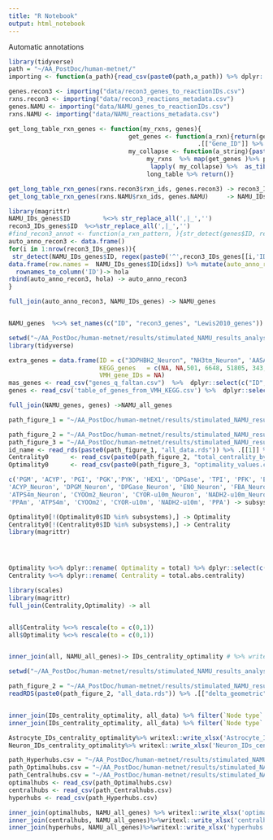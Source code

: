 ```yaml
---
title: "R Notebook"
output: html_notebook
---
```


Automatic annotations
```r
library(tidyverse)
path = "~/AA_PostDoc/human-metnet/"
importing <- function(a_path){read_csv(paste0(path,a_path)) %>% dplyr::select(-"X1")  %>% remove_rownames %>% return()}

genes.recon3 <- importing("data/recon3_genes_to_reactionIDs.csv")
rxns.recon3 <- importing("data/recon3_reactions_metadata.csv")
genes.NAMU <- importing("data/NAMU_genes_to_reactionIDs.csv")
rxns.NAMU <- importing("data/NAMU_reactions_metadata.csv")

get_long_table_rxn_genes <- function(my_rxns, genes){
                                 get_genes <- function(a_rxn){return(genes %>% filter(str_detect(Reactions, regex(a_rxn, ignore_case = T))) %>%
                                                    .[["Gene_ID"]] %>% str_trim %>% str_extract_all("^\\d+") %>% unlist())}
                                 my_collapse <- function(a_string){paste0(a_string, collapse = ", ")}
                                      my_rxns  %>% map(get_genes )%>% purrr::set_names(my_rxns) %>%
                                       lapply( my_collapse) %>%  as_tibble() %>% tidyr::gather(key="ID", value="auto_anno_genes") -> long_table
                                      long_table %>% return()}

get_long_table_rxn_genes(rxns.recon3$rxn_ids, genes.recon3) -> recon3_IDs_genes
get_long_table_rxn_genes(rxns.NAMU$rxn_ids, genes.NAMU)     -> NAMU_IDs_genes
```


```r
library(magrittr)
NAMU_IDs_genes$ID         %<>% str_replace_all(',|_','') 
recon3_IDs_genes$ID  %<>%str_replace_all(',|_','') 
#find_recon3_annot <- function(a_rxn_pattern, ){str_detect(genes$ID, regex(a_rxn_pattern, ignore_case = T)) %>% which}
auto_anno_recon3 <- data.frame()
for(i in 1:nrow(recon3_IDs_genes)){
 str_detect(NAMU_IDs_genes$ID, regex(paste0('^',recon3_IDs_genes[[i,'ID']], collapse = ''), ignore_case = T)) %>% which -> idxs
data.frame(row.names =  NAMU_IDs_genes$ID[idxs]) %>% mutate(auto_anno_recon3 = recon3_IDs_genes[[i,'auto_anno_genes']]) %>%
  rownames_to_column('ID')-> hola
rbind(auto_anno_recon3, hola) -> auto_anno_recon3
}

full_join(auto_anno_recon3, NAMU_IDs_genes) -> NAMU_genes


NAMU_genes  %<>% set_names(c("ID", "recon3_genes", "Lewis2010_genes"))
```

```r
setwd("~/AA_PostDoc/human-metnet/results/stimulated_NAMU_results_analysis/functional_analysis_of_hubs")
library(tidyverse)

extra_genes = data.frame(ID = c("3DPHBH2_Neuron", "NH3tm_Neuron", 'AASAD3m', "SPODMm", "COQ3m_Neuron", "H2Otm_Neuron", "Htm_Neuron") ,
                         KEGG_genes   =	c(NA, NA,501, 6648, 51805, 343, paste(9481, 7352, 7351, 7350, sep = ", ")),
                         VMH_gene_IDs = NA)
mas_genes <- read_csv("genes_q_faltan.csv")  %>%  dplyr::select(c("ID","VMH_gene_IDs","KEGG_genes"))
genes <- read_csv('table_of_genes_from_VMH_KEGG.csv') %>%  dplyr::select(c("ID","VMH_gene_IDs","KEGG_genes")) %>% rbind(extra_genes) %>% rbind(mas_genes) 

full_join(NAMU_genes, genes) ->NAMU_all_genes
```

```r
path_figure_1 = "~/AA_PostDoc/human-metnet/results/stimulated_NAMU_results_analysis/Figure_1/"

path_figure_2 = "~/AA_PostDoc/human-metnet/results/stimulated_NAMU_results_analysis/Figure_2/"
path_figure_3 = "~/AA_PostDoc/human-metnet/results/stimulated_NAMU_results_analysis/Figure_3/"
id_name <- read_rds(paste0(path_figure_1, "all_data.rds")) %>% .[[1]] %>%  dplyr::select(c("ID", "Name" ))
Centrality0      <- read_csv(paste0(path_figure_2, "total_centrality_by_node.csv"))  %>% filter(total.abs.centrality > 0) 
Optimality0      <- read_csv(paste0(path_figure_3, "optimality_values.csv"))

c('PGM', 'ACYP', 'PGI', 'PGK','PYK', 'HEX1', 'DPGase', 'TPI', 'PFK', 'ENO', 'GAPD', 'DPGM', 'FBA', 'G3PD2m' ,
'ACYP_Neuron', 'DPGM_Neuron', 'DPGase_Neuron', 'ENO_Neuron', 'FBA_Neuron', 'G3PD2m_Neuron', 'GAPD_Neuron', 'HEX1_Neuron', 'PFK_Neuron', 'PGI_Neuron', 'PGK_Neuron', 'PGM_Neuron', 'PYK_Neuron', 'TPI_Neuron' ,
'ATPS4m_Neuron', 'CYOOm2_Neuron', 'CYOR-u10m_Neuron', 'NADH2-u10m_Neuron', 'PPA_Neuron', 'PPAm_Neuron' ,
'PPAm', 'ATPS4m', 'CYOOm2', 'CYOR-u10m', 'NADH2-u10m', 'PPA') -> subsystems

Optimality0[!(Optimality0$ID %in% subsystems),] -> Optimality
Centrality0[!(Centrality0$ID %in% subsystems),] -> Centrality
library(magrittr)




Optimality %<>% dplyr::rename( Optimality = total) %>% dplyr::select(c("ID", 'Optimality'))
Centrality %<>% dplyr::rename( Centrality = total.abs.centrality)
```

```r
library(scales)
library(magrittr)
full_join(Centrality,Optimality) -> all


all$Centrality %<>% rescale(to = c(0,1))
all$Optimality %<>% rescale(to = c(0,1))


inner_join(all, NAMU_all_genes)-> IDs_centrality_optimality # %>% writexl::write_xlsx('IDs_centrality_optimality.xlsx')
```

```r
setwd("~/AA_PostDoc/human-metnet/results/stimulated_NAMU_results_analysis/functional_analysis_of_hubs")

path_figure_2 = "~/AA_PostDoc/human-metnet/results/stimulated_NAMU_results_analysis/Figure_2/"
readRDS(paste0(path_figure_2, "all_data.rds")) %>% .[["delta_geometric"]] %>% dplyr::select(c(ID,Name, Reaction,`Node type`)) -> all_data


inner_join(IDs_centrality_optimality, all_data) %>% filter(`Node type` == "Astrocyte") -> Astrocyte_IDs_centrality_optimality
inner_join(IDs_centrality_optimality, all_data) %>% filter(`Node type` == "Neuron")  -> Neuron_IDs_centrality_optimality

Astrocyte_IDs_centrality_optimality%>% writexl::write_xlsx('Astrocyte_IDs_centrality_optimality.xlsx')
Neuron_IDs_centrality_optimality%>% writexl::write_xlsx('Neuron_IDs_centrality_optimality.xlsx')

```

```r
path_Hyperhubs.csv = "~/AA_PostDoc/human-metnet/results/stimulated_NAMU_results_analysis/Figure_4/Hyperhubs.csv"
path_Optimalhubs.csv = "~/AA_PostDoc/human-metnet/results/stimulated_NAMU_results_analysis/Figure_4/Optimalhubs.csv"
path_Centralhubs.csv = "~/AA_PostDoc/human-metnet/results/stimulated_NAMU_results_analysis/Figure_4/Centralhubs.csv"
optimalhubs <- read_csv(path_Optimalhubs.csv)
centralhubs <- read_csv(path_Centralhubs.csv)
hyperhubs <- read_csv(path_Hyperhubs.csv)

inner_join(optimalhubs, NAMU_all_genes) %>% writexl::write_xlsx('optimalhubs.xlsx')
inner_join(centralhubs, NAMU_all_genes)%>%writexl::write_xlsx('centralhubs.xlsx')
inner_join(hyperhubs, NAMU_all_genes)%>%writexl::write_xlsx('hyperhubs.xlsx')
```










